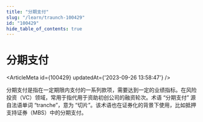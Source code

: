 ```yaml
---
title: "分期支付"
slug: "/learn/traunch-100429"
id: "100429"
hide_table_of_contents: true
---
```



# 分期支付

<ArticleMeta id={100429} updatedAt={'2023-09-26 13:58:47'} />
<div className='border-solid border-b border-t-0 my-4 border-[var(--ifm-color-gray-300)]' />

分期支付是指在一定期限内支付的一系列款项，需要达到一定的业绩指标。在风险投资（VC）领域，常用于指代用于资助初创公司的融资轮次。术语 “分期支付” 源自法语单词 “tranche”，意为 “切片”。该术语也在证券化的背景下使用，比如抵押支持证券（MBS）中的分期支付。
